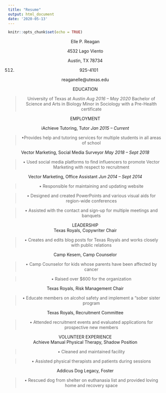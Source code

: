 ```yaml
---
title: "Resume"
output: html_document
date: '2020-05-13'
---
```


```r
knitr::opts_chunk$set(echo = TRUE)
```
<center>
Elle P. Reagan

4532 Lago Viento

Austin, TX 78734

(512) 925-4101

reaganelle@utexas.edu
<center>

EDUCATION	

> University of Texas at Austin                                      *Aug 2016 – May 2020*
> Bachelor of Science and Arts in Biology
> Minor in Sociology with a Pre-Health certificate


EMPLOYMENT

iAchieve Tutoring, Tutor    *Jan 2015 – Current*

> •Provides help and tutoring services for multiple students in all areas of school

Vector Marketing, Social Media Surveyor                     *May 2018 – Sept 2018*

> •	Used social media platforms to find influencers to promote Vector Marketing with respect to recruitment

Vector Marketing, Office Assistant                                   *Jun 2014 – Sept 2014*

> •	Responsible for maintaining and updating website

> •	Designed and created PowerPoints and various visual aids for region-wide conferences

> •	Assisted with the contact and sign-up for multiple meetings and banquets

LEADERSHIP	
Texas Royals, Copywriter Chair

> •	Creates and edits blog posts for Texas Royals and works closely with public relations

Camp Kesem, Camp Counselor

> •	Camp Counselor for kids whose parents have been affected by cancer

> •	Raised over $600 for the organization

Texas Royals, Risk Management Chair

> •	Educate members on alcohol safety and implement a “sober sister
 program
 
Texas Royals, Recruitment Committee

> •	Attended recruitment events and evaluated applications for prospective new members


VOLUNTEER EXPERIENCE	
Achieve Manual Physical Therapy, Shadow Position

> •	Cleaned and maintained facility 

> •	Assisted physical therapists and patients during sessions

Addicus Dog Legacy, Foster

> •	Rescued dog from shelter on euthanasia list and provided loving home and recovery space

